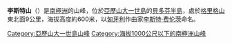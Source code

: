 {{coord|71|29|S|72|0|W|source:GNIS|display=title}}

'''李斯特山'''（{{lang-en|Mount Liszt}}）是[[南極洲|南極洲]]的山峰，位於[[亞歷山大一世島|亞歷山大一世島]]的[[貝多芬半島|貝多芬半島]]，處於[[格里格山|格里格山]]東北面9公里，海拔高度約600米，以[[匈牙利|匈牙利]]作曲家[[李斯特·费伦茨|李斯特·费伦茨]]命名。

{{DEFAULTSORT:Mount Liszt}}
[[Category:亞歷山大一世島山峰|Category:亞歷山大一世島山峰]]
[[Category:海拔1000公尺以下的南極洲山峰|Category:海拔1000公尺以下的南極洲山峰]]

{{AlexanderIsland-geo-stub}}